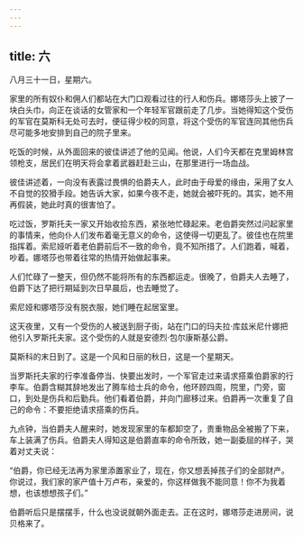 ```yaml
---
---
---
```

title: 六
---



八月三十一日，星期六。

家里的所有奴仆和佣人们都站在大门口观看过往的行人和伤兵。娜塔莎头上披了一块白头巾，向正在谈话的女管家和一个年轻军官跟前走了几步。当她得知这个受伤的军官在莫斯科无处可去时，便征得少校的同意，将这个受伤的军官连同其他伤兵尽可能多地安排到自己的院子里来。

吃饭的时候，从外面回来的彼佳讲述了他的见闻。他说，人们今天都在克里姆林宫领枪支，居民们在明天将会拿着武器赶赴三山，在那里进行一场血战。

彼佳讲述着，一向没有表露过畏惧的伯爵夫人，此时由于母爱的缘由，采用了女人不自觉的狡猾手段。她告诉大家，如果今夜不走，她就会被吓死的。其实，她不用再假装，她此时真的很害怕了。

吃过饭，罗斯托夫一家又开始收拾东西，紧张地忙碌起来。老伯爵突然过问起家里的事情来，他向仆人们发布着毫无意义的命令，这使得一切更乱了。彼佳也在院里指挥着。索尼娅听着老伯爵前后不一致的命令，竟不知所措了。人们跑着，喊着，吵着。娜塔莎也带着往常的热情开始做起事来。

人们忙碌了一整天，但仍然不能将所有的东西都运走。很晚了，伯爵夫人去睡了，伯爵下达了把行期延到次日早晨后，也去睡觉了。

索尼娅和娜塔莎没有脱衣服，她们睡在起居室里。

这天夜里，又有一个受伤的人被送到厨子街，站在门口的玛夫拉·库兹米尼什娜把他引入罗斯托夫家。这个受伤的人就是安德烈·包尔康斯基公爵。

莫斯科的末日到了。这是一个风和日丽的秋日，这是一个星期天。

当罗斯托夫家的行李准备停当、快要出发时，一个军官走过来请求搭乘伯爵家的行李车。伯爵含糊其辞地发出了腾车给士兵的命令，他环顾四周，院里，门旁，窗口，到处是伤兵和后勤兵。他们看着伯爵，并向门廊移过来。伯爵再一次重复了自己的命令：不要拒绝请求搭乘的伤兵。

九点钟，当伯爵夫人醒来时，她发现家里的车都卸空了，贵重物品全被搬了下来，车上装满了伤兵。伯爵夫人得知这是伯爵直率的命令所致，她一副委屈的样子，哭着对丈夫说：

“伯爵，你已经无法再为家里添置家业了，现在，你又想丢掉孩子们的全部财产。你说过，我们家的家产值十万卢布，亲爱的，你这样做我不能同意！你不为我着想，也该想想孩子们。”

伯爵听后只是摆摆手，什么也没说就朝外面走去。正在这时，娜塔莎走进房间，说贝格来了。